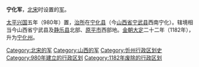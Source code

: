 {{for|后周的宁化军节度使|汾州節度使}}
'''宁化军'''，[[北宋|北宋]]时设置的[[军_(行政区划)|军]]。

[[太平兴国|太平兴国]]五年（980年）置，[[治所|治所]]在[[宁化县_(北宋)|宁化县]]（今[[山西省|山西省]][[宁武县|宁武县]]西南宁化）。辖境相当今山西省宁武县及[[静乐县|静乐县]]北部、[[原平市|原平市]]西部地。[[金朝|金朝]][[大定_(金朝)|大定]]二十二年（1182年），升为[[宁化州|宁化州]]。

{{北宋行政区划|nocat}}
{{北宋行政区划小作品}}
[[Category:北宋的军|Category:北宋的军]]
[[Category:山西的军|Category:山西的军]]
[[Category:忻州行政区划史|Category:忻州行政区划史]]
[[Category:980年建立的行政区划|Category:980年建立的行政区划]]
[[Category:1182年废除的行政区划|Category:1182年废除的行政区划]]